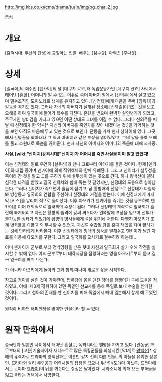 http://img.kbs.co.kr/cms/drama/tusin/img/bg_char_2.jpg

[[목차]]
= 개요 =
[감격시대: 투신의 탄생]에 등장하는 인물.  배우는 [임수향], 아역은 [주다영].

= 상세 =
[일국회]의 회주인 [덴카이]의 딸 [데쿠치 료코]와 독립운동가인 [데쿠치 신죠] 사이에서 태어난 [혼혈]. 어머니가 알 수 없는 이유로 죽어 아버지 밑에서 [신의주]에서 살고 있으며 밀수조직인 도미노리로 생계를 유지하고 있다. [신정태]에게 마음을 두어 [김옥련]과 갈등을 격기도 했다. 그러나 자신의 아버지가 살해된 장소에 [신영출]이 있는 것을 보고 오해를 하여 일국회에 들어가 복수를 다진다. 훈련을 받으며 완벽한 살인병기가 되었고, 주무기인 쌍비검을 가지고 있으면 어떤 상대도 그녀를 이길 수 없다. 그러나 신의주를 떠날 때 신정태가 한 약속[* 자신의 아버지를 죽인자를 찾아 내겠다는 것.]을 기억하는 것을 보면 아직도 마음에 두고 있는 것으로 보인다. 단둥을 거쳐 현제 상하이에 있다. 그곳에서 신영출을 찾아내나 그 역시 아버지와 같은 부상을 입어있었고, 그의 말을 통해 오해를 풀고 소원대로 목숨을 끊어준다. 현재 자신의 아버지와 어머니의 죽음에 대해 조사중.

'''사실, [wiki:"신이치(감격시대)"신이치]가 어머니를 죽인 사실을 이미 알고 있었다!'''

이는 신정태의 일로 우연히 [설두성]과 만나 그로부터 이야기를 들은 것이다. 현제 [덴카이]와 대립 중이며 덴카이에 의해 직위해체와 함께 유폐된다. 그리고 신이치가 설두성을 죽이러 간 것을 알고 그를 구하기 위해 설두성이 있는 곳으로 간다. 허나 왕백산에 밀려 심각한 타격을 받았고 결국 신이치와 함께 죽는 것 같았지만, 신정태의 도움으로 살아남는다. 그러나 신이치가 죽으면서 슬픔에 잠기고, 곧 황방과의 전쟁으로 신정태가 다칠까봐 방삼통과 일국회의 연합을 주선하나 신정태의 거절을 받는다. 이에 신정태에게 마지막 [키스]를 날리며 적으로 돌아섰다. 이후 아오키가 덴카이를 죽이는 것을 동조하여 덴카이를 이어 대외적으로 일국회의 수장이 된다. 그러나 신정태의 계략으로 일국회가 혼란에 빠져버리고 자신은 황방의 습격에 맞써 싸우다가 왼쪽팔에 부상을 입으며 전투가 불가능한 상태가 되었기에 황방의 병사들에게 죽을 위기에 처한다. 다행히 아오키가 조계 병력들을 이끌고 와 무사할 수 있었고, 자신도 수감될 것을 혼자 책임을 지며 끌려가는 것에 안타깝게 바라본다. 이후 신정태에게 청아의 생사를 말해주고 덴카이가 남긴 자료를 이용해 아오키를 구한다. 그리고 일국회를 오사카로 철수하려 하는데...

이미 덴카이가 군부로 부터 정식명령을 받은 탓에 자신과 일국회가 살기 위해 작전을 실시할 수 밖에 없다. 이후 군부로부터 대하식당을 점령하라는 명을 아오키로부터 듣고 결국 일국회를 빠져 나온다.

가 아니라 아오키에게 돌아와 그와 함께 떠나며 새로운 삶을 시작한다.

참고로 청아를 살린 것이 가야인데, 압록강에 몸을 던진 청아를 점쟁이가 구해 도움을 청하였고, 이에 [제3제국]휘하에 있던 독일인 선교사를 통해 독일로 보내 수술을 받게한 것이다. 그리고 청아의 존재를 안 신이치를 피해 독일에서 빼내 일본에서 살게 해 주었던 것이다.


원작에 비하면 해피엔딩을 맞이한 인물이라 할 수 있다.


= 원작 만화에서 =
중국인과 일본인 사이에서 태어난 혼혈로, 독꽈리라는 별명을 가지고 있다. [관동군] 특무부대의 [고문]기술자이자 새디스트로 많은 독립군들을 희생시킨 [악녀]로 [[왕백산]][* 상해의 유력자로 드라마의 왕백산과는 이름만 같지 전혀 다른 인물.]의 아들을 유괴한 장본인. 드라마와 달리 주인공과 어린시절의 접점은 없으나 두산만(도야마 미쓰루, 드라마에서는 도야마 [[덴카이]])이 뒤를 봐준다는 설정은 남아있다. 시라소니에 의해 모든 부하들을 잃고 불타는 저택에서 사망한다.
